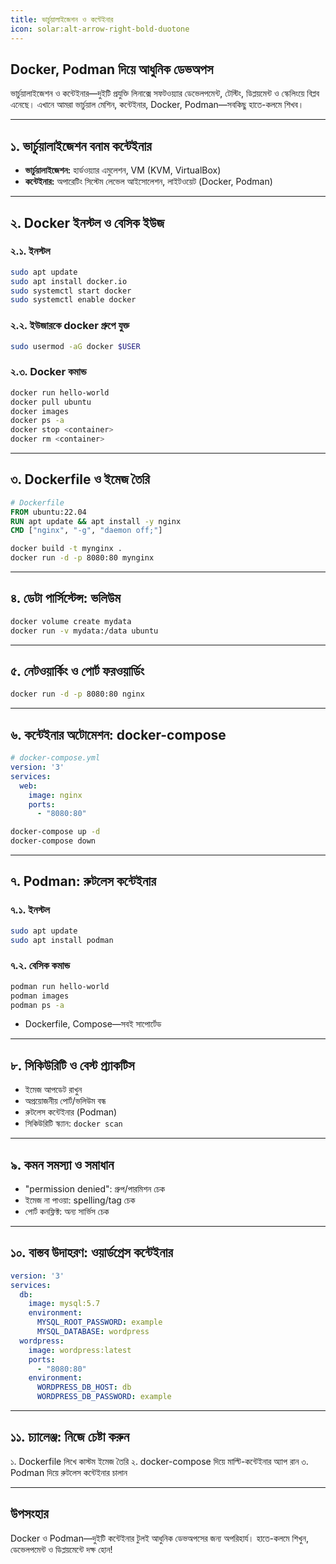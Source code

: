 ```yaml
---
title: ভার্চুয়ালাইজেশন ও কন্টেইনার
icon: solar:alt-arrow-right-bold-duotone
---
```


## Docker, Podman দিয়ে আধুনিক ডেভঅপস

ভার্চুয়ালাইজেশন ও কন্টেইনার—দুইটি প্রযুক্তি লিনাক্সে সফটওয়্যার ডেভেলপমেন্ট, টেস্টিং, ডিপ্লয়মেন্ট ও স্কেলিংয়ে বিপ্লব এনেছে। এখানে আমরা ভার্চুয়াল মেশিন, কন্টেইনার, Docker, Podman—সবকিছু হাতে-কলমে শিখব।

---

## ১. ভার্চুয়ালাইজেশন বনাম কন্টেইনার

- **ভার্চুয়ালাইজেশন:** হার্ডওয়্যার এমুলেশন, VM (KVM, VirtualBox)
- **কন্টেইনার:** অপারেটিং সিস্টেম লেভেল আইসোলেশন, লাইটওয়েট (Docker, Podman)

---

## ২. Docker ইনস্টল ও বেসিক ইউজ

### ২.১. ইনস্টল
```bash
sudo apt update
sudo apt install docker.io
sudo systemctl start docker
sudo systemctl enable docker
```

### ২.২. ইউজারকে docker গ্রুপে যুক্ত
```bash
sudo usermod -aG docker $USER
```

### ২.৩. Docker কমান্ড
```bash
docker run hello-world
docker pull ubuntu
docker images
docker ps -a
docker stop <container>
docker rm <container>
```

---

## ৩. Dockerfile ও ইমেজ তৈরি

```dockerfile
# Dockerfile
FROM ubuntu:22.04
RUN apt update && apt install -y nginx
CMD ["nginx", "-g", "daemon off;"]
```

```bash
docker build -t mynginx .
docker run -d -p 8080:80 mynginx
```

---

## ৪. ডেটা পার্সিস্টেন্স: ভলিউম

```bash
docker volume create mydata
docker run -v mydata:/data ubuntu
```

---

## ৫. নেটওয়ার্কিং ও পোর্ট ফরওয়ার্ডিং

```bash
docker run -d -p 8080:80 nginx
```

---

## ৬. কন্টেইনার অটোমেশন: docker-compose

```yaml
# docker-compose.yml
version: '3'
services:
  web:
    image: nginx
    ports:
      - "8080:80"
```

```bash
docker-compose up -d
docker-compose down
```

---

## ৭. Podman: রুটলেস কন্টেইনার

### ৭.১. ইনস্টল
```bash
sudo apt update
sudo apt install podman
```

### ৭.২. বেসিক কমান্ড
```bash
podman run hello-world
podman images
podman ps -a
```

- Dockerfile, Compose—সবই সাপোর্টেড

---

## ৮. সিকিউরিটি ও বেস্ট প্র্যাকটিস

- ইমেজ আপডেট রাখুন
- অপ্রয়োজনীয় পোর্ট/ভলিউম বন্ধ
- রুটলেস কন্টেইনার (Podman)
- সিকিউরিটি স্ক্যান: `docker scan`

---

## ৯. কমন সমস্যা ও সমাধান

- "permission denied": গ্রুপ/পারমিশন চেক
- ইমেজ না পাওয়া: spelling/tag চেক
- পোর্ট কনফ্লিক্ট: অন্য সার্ভিস চেক

---

## ১০. বাস্তব উদাহরণ: ওয়ার্ডপ্রেস কন্টেইনার

```yaml
version: '3'
services:
  db:
    image: mysql:5.7
    environment:
      MYSQL_ROOT_PASSWORD: example
      MYSQL_DATABASE: wordpress
  wordpress:
    image: wordpress:latest
    ports:
      - "8080:80"
    environment:
      WORDPRESS_DB_HOST: db
      WORDPRESS_DB_PASSWORD: example
```

---

## ১১. চ্যালেঞ্জ: নিজে চেষ্টা করুন

১. Dockerfile লিখে কাস্টম ইমেজ তৈরি
২. docker-compose দিয়ে মাল্টি-কন্টেইনার অ্যাপ রান
৩. Podman দিয়ে রুটলেস কন্টেইনার চালান

---

## উপসংহার

Docker ও Podman—দুইটি কন্টেইনার টুলই আধুনিক ডেভঅপসের জন্য অপরিহার্য। হাতে-কলমে শিখুন, ডেভেলপমেন্ট ও ডিপ্লয়মেন্টে দক্ষ হোন!
